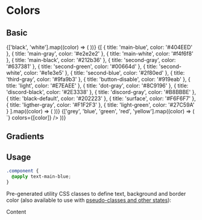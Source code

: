 
<Meta title='Design Tokens/Colors' />

# Colors

## Basic

<ColorPalette>
  {['black', 'white'].map((color) => (
    <ColorItem key={color} title={color} colors={[color]} />
  ))}
  {[
    { title: 'main-blue', color: '#404EED' },
    { title: 'main-gray', color: '#e2e2e2' },
    { title: 'main-white', color: '#f4f6f8' },
    { title: 'main-black', color: '#212b36' },
    { title: 'second-gray', color: '#637381' },
    { title: 'second-green', color: '#00664d' },
    { title: 'second-white', color: '#e1e3e5' },
    { title: 'second-blue', color: '#2f80ed' },
    { title: 'third-gray', color: '#9fa9b3' },
    { title: 'button-disable', color: '#919eab' },
    { title: 'light', color: '#E7EAEE' },
    { title: 'dot-gray', color: '#8C9196' },
    { title: 'discord-black', color: '#2E3338' },
    { title: 'discord-gray', color: '#B8BBBE' },
    { title: 'black-default', color: '#202223' },
    { title: 'surface', color: '#F6F6F7' },
    { title: 'ligther-gray', color: '#F1F2F3' },
    { title: 'light-green', color: '#27C59A' }
  ].map((color) => (
    <ColorItem key={color.title} title={color.title} colors={[color.color]} />
  ))}
  {['grey', 'blue', 'green', 'red', 'yellow'].map((color) => (
    <ColorItem key={color} title={color} subtitle={`${color}-<step>`} colors={[color]} />
  ))}
</ColorPalette>

## Gradients

<ColorPalette>
  <ColorItem title='grad' colors={['linear-gradient(to right,white,black)']} />
</ColorPalette>

## Usage

```css
.component {
  @apply text-main-blue;
}
```

Pre-generated utility CSS classes to define text, background and border color (also available to use with [pseudo-classes and other states](https://tailwindcss.com/docs/customizing-colors)):

<Preview isExpanded>
  <div class='text-main-blue'>Content</div>
</Preview>
